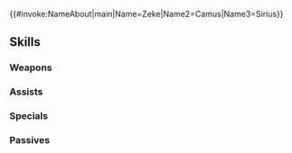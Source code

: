 {{#invoke:NameAbout|main|Name=Zeke|Name2=Camus|Name3=Sirius}}{{HeroPage Tabs}}
{{Hero Infobox
|Name=Zeke
|Title=Past Unknown
|WeaponType=Blue Lance
|MoveType=Cavalry
|Origin=Fire Emblem Echoes: Shadows of Valentia
|Gender=Male
|actorEN=Patrick Seitz
|actorJP=井上和彦
|artist=山田孝太郎
|randomStartTime=2021-07-08T07:00:00Z
|additionDate=June 7, 2021
|releaseDate=June 8, 2021
|poolDate=June 30, 2021
|poolRarities=5
|cv1=2
|cv2=400200
|TagID=ジーク
|InternalID=670
|Properties=specRate_202402
|description=General of the Rigelian Empire. Tatiana found him unconscious, his memory lost. Appears in Fire Emblem Echoes: Shadows of Valentia.
}}
{{Stats Page
|Lv1HP=18|Lv1ATK=7|Lv1SPD=5|Lv1DEF=8|Lv1RES=11
|GRHP=50|GRATK=75|GRSPD=25|GRDEF=70|GRRES=55
}}
==Skills==
===Weapons===
{{Weapons Table
|weapon1=Iron Lance
|weapon1Default=1
|weapon1Unlock=1
|weapon2=Steel Lance
|weapon2Default=2
|weapon2Unlock=2
|weapon3=Silver Lance
|weapon3Default=4
|weapon3Unlock=3
|weapon4=Holy Gradivus
|weapon4Default=5
|weapon4Unlock=5
}}
===Assists===
{{Assists Table}}
===Specials===
{{Specials Table
|special1=Glowing Ember
|special1Default=4
|special1Unlock=3
|special2=Bonfire
|special2Unlock=4
}}
===Passives===
{{Passives Table
|passiveA1=Atk/Def Catch 1
|passiveA2=Atk/Def Catch 2
|passiveA3=Atk/Def Catch 3
|passiveA4=Atk/Def Catch 4
|passiveA1Unlock=2
|passiveA2Unlock=3
|passiveA3Unlock=4
|passiveA4Unlock=5
|passiveB1=Lull Atk/Def 1
|passiveB2=Lull Atk/Def 2
|passiveB3=Lull Atk/Def 3
|passiveB1Unlock=1
|passiveB2Unlock=2
|passiveB3Unlock=4
|passiveC1=Threaten Def 1
|passiveC2=Threat. Def/Res 1
|passiveC3=Threat. Def/Res 2
|passiveC4=Def/Res Menace
|passiveC1Unlock=2
|passiveC2Unlock=3
|passiveC3Unlock=4
|passiveC4Unlock=5
}}
{{Heroes Navbox}}
